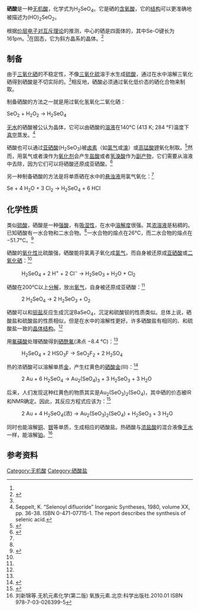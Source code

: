 {{chembox
| Name = 硒酸
| ImageFileL1 = Selenic-acid-2D.png
| ImageSizeL1 = 120px
| ImageFileR1 = Selenic-acid-3D-vdW.png
| ImageSizeR1 = 120px
| IUPACName = Selenic(VI) acid
| OtherNames = Selenic acid
| Section1 = {{Chembox Identifiers
| CASNo = 7783-08-6
| CASNo_Ref = {{cascite|correct|CAS}}
|  SMILES  =  OSe(O)(=O)=O
|  ChemSpiderID  =  1058
|  RTECS  =  VS6575000
|  ChEBI_Ref  = {{ebicite|correct|EBI}}|  ChEBI  =  18170
|  PubChem  =  1089
|  KEGG_Ref  = {{keggcite|correct|kegg}}|  KEGG  =  C05697
|  InChI  =  1/H2O4Se/c1-5(2,3)4/h(H2,1,2,3,4)
|  InChIKey  =  QYHFIVBSNOWOCQ-UHFFFAOYAI
|  StdInChI_Ref  = {{stdinchicite|correct|chemspider}}|  StdInChI  =  1S/H2O4Se/c1-5(2,3)4/h(H2,1,2,3,4)
|  StdInChIKey_Ref  = {{stdinchicite|correct|chemspider}}|  StdInChIKey  =  QYHFIVBSNOWOCQ-UHFFFAOYSA-N
|  UNII_Ref  = {{fdacite|changed|FDA}}|  UNII  =  HV0Y51NC4J
|  ChemSpiderID_Ref  = {{chemspidercite|correct|chemspider}}
}}
| Section2 = {{Chembox Properties
| Formula = {{chem|H|2|SeO|4}}
| MolarMass = 144.9734
| Appearance = 无色潮解性晶体
| Density = 2.95 g/cm<sup>3</sup>(固态)
| Solubility = 130 g/100 mL (30 °C)
| MeltingPt = 58 °C (331 K)
| BoilingPt = 260 °C (533 K) (分解)
| pKa = -3.00
| RefractIndex = 1.5174 (D-line, 20 °C)
  }}
| Section3 = {{Chembox Structure
| MolShape = tetrahedral at Se
| CrystalStruct =
| Dipole =
  }}
| Section7 = {{Chembox Hazards
| ExternalMSDS =
| MainHazards = 刺激性，高毒
| NFPA-H = 3
| NFPA-R = 2 | Other=OX
| NFPA-F = 0
| RPhrases = 23/25-33-50/53
| SPhrases = 20/21-28-45-60-61
  }}
| Section8 = {{Chembox Related
| OtherAnions = [[亚硒酸|亚硒酸]] <br>[[氢硒酸|氢硒酸]]<br> [[硒化氢|硒化氢]]
| OtherCations = [[硒酸钠|硒酸钠]] <br>[[硒酸钾|硒酸钾]]
| OtherCpds = [[硫酸|硫酸]]<br /> [[二氧化硒|二氧化硒]]<br/>[[三氧化硒|三氧化硒]]<br />[[碲酸|碲酸]]
  }}
}}

'''硒酸'''是一种[[无机酸|无机酸]]，化学式为H<sub>2</sub>SeO<sub>4</sub>。它是硒的[[含氧酸|含氧酸]]，它的[[结构|结构]]可以更准确地被描述为(HO)<sub>2</sub>SeO<sub>2</sub>。

根据[[价层电子对互斥理论|价层电子对互斥理论]]的推测，中心的硒是四面体的，其中Se-O键长为161pm。<ref name="yost"/>在固态，它为斜方晶系的晶体。<ref>{{cite book
| title = Handbook of chalcogen chemistry: new perspectives in sulfur, selenium and tellurium
| url = https://archive.org/details/handbookchalcoge00devi_741
| author = Mathias S. Wickleder
| editor = Francesco A. Devillanova
| publisher = Royal Society of Chemistry
| year = 2007
| isbn = 0-85404-366-7
| page = [https://archive.org/details/handbookchalcoge00devi_741/page/n371 353]
}}</ref>

== 制备 ==

由于[[三氧化硒|三氧化硒]]的不稳定性，不像[[三氧化硫|三氧化硫]]溶于水生成[[硫酸|硫酸]]，通过在水中溶解三氧化硒得到硒酸是不切实际的。<ref name="yost"/>相反地，硒酸必须通过氧化低价态的硒化合物来制取。

制备硒酸的方法之一就是用过氧化氢氧化二氧化硒：

SeO<sub>2</sub> + H<sub>2</sub>O<sub>2</sub> → H<sub>2</sub>SeO<sub>4</sub>

[[无水|无水]]的硒酸被公认为晶体，它可以由硒酸的[[溶液|溶液]]在140°C (413 K; 284 °F)温度下[[真空|真空]]蒸发。<ref name=Seppelt>Seppelt, K. “Selenoyl difluoride” Inorganic Syntheses, 1980, volume XX, pp. 36-38. ISBN 0-471-07715-1.  The report describes the synthesis of selenic acid.</ref>

硒酸也可以通过[[亚硒酸|亚硒酸]](H<sub>2</sub>SeO<sub>3</sub>)被[[卤素|卤素]]（如[[氯气|氯气]]或[[溴|溴]]）或[[高锰酸钾|高锰酸钾]]氧化制取。<ref name="kumarde">{{cite book
| title = A Text Book of Inorganic Chemistry
| author = Anil Kumar De
| publisher = New Age International
| year = 2003
| isbn = 81-224-1384-6
| pages = 543–545
}}</ref>然而，用氯气或者溴作为[[氧化剂|氧化剂]]会产生[[盐酸|盐酸]]或者[[氢溴酸|氢溴酸]]作为[[副产物|副产物]]，它们需要从溶液中去除，因为它们可以将硒酸还原成亚硒酸。<ref>{{cite journal | last=Lenher | first=Victor | last2=Kao | first2=C. H. | title=THE PREPARATION OF SELENIC ACID AND OF CERTAIN SELENATES | journal=Journal of the American Chemical Society | publisher=American Chemical Society (ACS) | volume=47 | issue=6 | year=1925 | issn=0002-7863 | doi=10.1021/ja01683a005 | pages=1521–1522}}</ref>

另一种制备硒酸的方法是将单质硒在水中的[[悬浊液|悬浊液]]用氯气氧化：<ref name="kumarde"/>

Se + 4 H<sub>2</sub>O + 3 Cl<sub>2</sub> → H<sub>2</sub>SeO<sub>4</sub> + 6 HCl

== 化学性质 ==

类似[[硫酸|硫酸]]，硒酸是一种[[强酸|强酸]]，有[[吸湿性|吸湿性]]，在水中[[溶解度|溶解度]]很强。其[[浓溶液|浓溶液]]是粘稠的。已知硒酸有一水合物和二水合物。<ref name="kumarde"/>一水合物的熔点在26°C，而二水合物的熔点在−51.7°C。<ref name="yost">{{cite book
| title = Systematic Inorganic Chemistry
| author = Don M. Yost
| publisher = READ BOOKS
| year = 2007
| isbn = 1-4067-7302-6
| pages = 343–346
}}</ref>

硒酸的[[氧化性|氧化性]]比硫酸强，硒酸能将氯离子氧化成[[氯气|氯气]]，而自身被还原成[[亚硒酸|亚硒酸]]或[[二氧化硒|二氧化硒]]：<ref name="kumarde"/>
:H<sub>2</sub>SeO<sub>4</sub> + 2 H<sup>+</sup> + 2 Cl<sup>−</sup> → H<sub>2</sub>SeO<sub>3</sub> + H<sub>2</sub>O + Cl<sub>2</sub>

硒酸在200°C以上[[分解|分解]]，放出[[氧气|氧气]]，自身被还原成亚硒酸：<ref name="kumarde"/>
:2 H<sub>2</sub>SeO<sub>4</sub> → 2 H<sub>2</sub>SeO<sub>3</sub> + O<sub>2</sub>

硒酸可以和[[钡盐|钡盐]]反应生成沉淀BaSeO<sub>4</sub>，沉淀和硫酸钡的性质类似。总体上说，硒酸盐和硫酸盐的性质相似，但是在水中的溶解性更好。许多硒酸盐有相同的、和硫酸盐一致的[[晶体结构|晶体结构]]。<ref name="yost"/>

用[[氟磺酸|氟磺酸]]处理硒酸得到[[氟氧化硒|硒酰氟]](沸点 −8.4 °C)：<ref name=Seppelt />
:H<sub>2</sub>SeO<sub>4</sub> + 2 HSO<sub>3</sub>F → SeO<sub>2</sub>F<sub>2</sub> + 2 H<sub>2</sub>SO<sub>4</sub>

热的浓硒酸可以溶解单质[[金|金]]，产生红黄色的[[硒酸金|硒酸金]](III)：<ref name="Lenher 1902 pp. 354–355">{{cite journal | last=Lenher | first=Victor | title=ACTION OF SELENIC ACID ON GOLD.1 | journal=Journal of the American Chemical Society | publisher=American Chemical Society (ACS) | volume=24 | issue=4 | year=1902 | issn=0002-7863 | doi=10.1021/ja02018a005 | pages=354–355}}</ref>
:2 Au + 6 H<sub>2</sub>SeO<sub>4</sub> → Au<sub>2</sub>(SeO<sub>4</sub>)<sub>3</sub> + 3 H<sub>2</sub>SeO<sub>3</sub> + 3 H<sub>2</sub>O

后来，人们发现这种红黄色的物质其实是Au<sub>2</sub>(SeO<sub>3</sub>)<sub>2</sub>(SeO<sub>4</sub>)，其中硒的价态被IR和NMR确定。因此，其反应方程式应该为：<ref name="Wickleder Büchner Wickleder el Sheik 2004 pp. 5860–5864">{{cite journal | last=Wickleder | first=Mathias S. | last2=Büchner | first2=Oliver | last3=Wickleder | first3=Claudia | last4=el Sheik | first4=Sherif | last5=Brunklaus | first5=Gunther | last6=Eckert | first6=Hellmut | title=Au2(SeO3)2(SeO4):  Synthesis and Characterization of a New Noncentrosymmetric Selenite−Selenate | journal=Inorganic Chemistry | publisher=American Chemical Society (ACS) | volume=43 | issue=19 | year=2004 | issn=0020-1669 | doi=10.1021/ic049270z | pages=5860–5864}}</ref>
:2 Au + 4 H<sub>2</sub>SeO<sub>4</sub>(浓) → Au<sub>2</sub>(SeO<sub>3</sub>)<sub>2</sub>(SeO<sub>4</sub>) + H<sub>2</sub>SeO<sub>3</sub> + 3 H<sub>2</sub>O

同时也能溶解[[铜|铜]]、[[银|银]]等单质，生成相应的硒酸盐。热硒酸与[[浓盐酸|浓盐酸]]的混合液像[[王水|王水]]一样，能溶解[[铂|铂]]。<ref>刘新锦等.无机元素化学(第二版) 氧族元素.北京:科学出版社.2010.01 ISBN 978-7-03-026399-5</ref>

== 参考资料 ==
{{Reflist|}}
{{氢化合物}}
{{硒酸盐}}

[[Category:无机酸|Category:无机酸]]
[[Category:硒酸盐|Category:硒酸盐]]